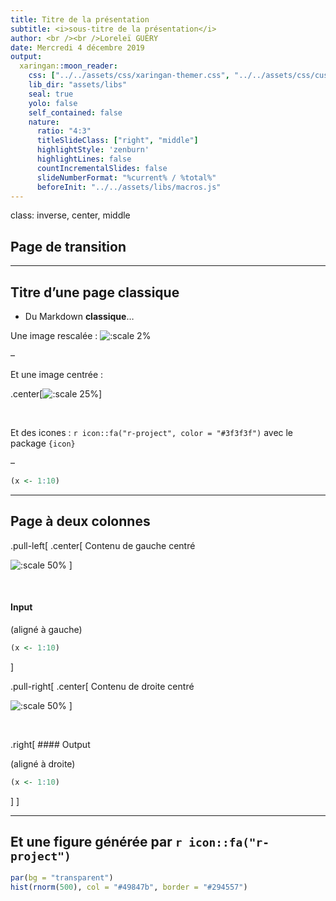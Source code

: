 ```yaml
---
title: Titre de la présentation
subtitle: <i>sous-titre de la présentation</i>
author: <br /><br />Loreleï GUÉRY
date: Mercredi 4 décembre 2019
output:
  xaringan::moon_reader:
    css: ["../../assets/css/xaringan-themer.css", "../../assets/css/custom.css"]
    lib_dir: "assets/libs"
    seal: true
    yolo: false
    self_contained: false
    nature:
      ratio: "4:3"
      titleSlideClass: ["right", "middle"]
      highlightStyle: 'zenburn'
      highlightLines: false
      countIncrementalSlides: false
      slideNumberFormat: "%current% / %total%"
      beforeInit: "../../assets/libs/macros.js"
---
```


class: inverse, center, middle

## Page de transition




---

## Titre d'une page classique

- Du Markdown **classique**...

Une image rescalée : ![:scale 2%](assets/img/github.png)

--

Et une image centrée :

.center[![:scale 25%](assets/img/github.png)]

<br />

Et des icones : `r icon::fa("r-project", color = "#3f3f3f")` avec le package `{icon}`

--

```r
(x <- 1:10)
```

---

## Page à deux colonnes


.pull-left[
.center[
Contenu de gauche centré

![:scale 50%](assets/img/github.png)
]

<br />

#### Input

(aligné à gauche)

```r
(x <- 1:10)
```
]

.pull-right[
.center[
Contenu de droite centré

![:scale 50%](assets/img/github.png)
]

<br />

.right[
#### Output

(aligné à droite)

```r
(x <- 1:10)
```
]
]



---

## Et une figure générée par `r icon::fa("r-project")`

```r
par(bg = "transparent")
hist(rnorm(500), col = "#49847b", border = "#294557")
```
